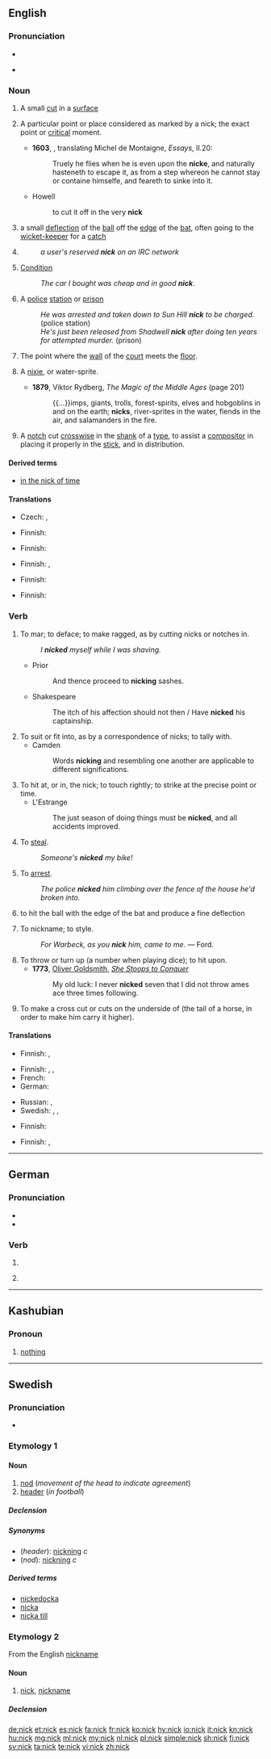 {{also|Nick}}
==English==
{{wikipedia}}

===Pronunciation===
* {{audio|en-us-nick.ogg|Audio (US)|lang=en}}

* {{rhymes|ɪk}}

===Noun===
{{en-noun}}

# A small [[cut]] in a [[surface]]
# {{context|now|_|rare|lang=en}} A particular point or place considered as marked by a nick; the exact point or [[critical]] moment.
#*'''1603''', {{w|John Florio}}, translating Michel de Montaigne, ''Essays'', II.20:
#*:Truely he flies when he is even upon the '''nicke''', and naturally hasteneth to escape it, as from a step whereon he cannot stay or containe himselfe, and feareth to sinke into it.
#* Howell
#*: to cut it off in the very '''nick'''
# {{context|cricket|lang=en}} a small [[deflection]] of the [[ball]] off the [[edge]] of the [[bat]], often going to the [[wicket-keeper]] for a [[catch]]
# {{short for|nickname}}
#: ''a user's reserved '''nick''' on an IRC network''
# {{context|UK|slang|lang=en}} [[condition|Condition]]
#: ''The car I bought was cheap and in good '''nick'''''.
# {{context|British|slang|lang=en}} A [[police]] [[station]] or [[prison]]
#: ''He was arrested and taken down to Sun Hill '''nick''' to be charged.'' (police station)
#: ''He's just been released from Shadwell '''nick''' after doing ten years for attempted murder.'' (prison)
# {{context|[[real tennis]]|lang=en}} The point where the [[wall]] of the [[court]] meets the [[floor]].
# {{context|archaic|lang=en}} A [[nixie]], or water-sprite.
#* '''1879''', Viktor Rydberg, ''The Magic of the Middle Ages'' (page 201)
#*: {{...}}imps, giants, trolls, forest-spirits, elves and hobgoblins in and on the earth; '''nicks''', river-sprites in the water, fiends in the air, and salamanders in the fire.
# {{context|printing|dated|lang=en}} A [[notch]] cut [[crosswise]] in the [[shank]] of a [[type]], to assist a [[compositor]] in placing it properly in the [[stick]], and in distribution.
#: {{rfquotek|W. Savage}}

====Derived terms====
* [[in the nick of time]]

====Translations====
{{trans-top|small cut in a surface}}
* Czech: {{t|cs|zářez|m}}, {{t+|cs|vrub|m}}
{{trans-mid}}
* Finnish: {{t|fi|naarmu}}
{{trans-bottom}}

{{trans-top|critical moment}}
* Finnish: {{t+|fi|käännekohta}}
{{trans-mid}}
{{trans-bottom}}

{{trans-top|cricket: small deflection of the ball}}
* Finnish: {{t+|fi|näpy}}, {{t|fi|näpäys}}
{{trans-mid}}
{{trans-bottom}}

{{trans-see|nickname}}

{{trans-top|condition}}
* Finnish: {{t+|fi|kondis}}
{{trans-mid}}
{{trans-bottom}}

{{trans-top|slang: police station or prison}}
* Finnish: {{t|fi|naarmu}}
{{trans-mid}}
{{trans-bottom}}

{{trans-top|real tennis: point where the wall of the court meets the floor}}
{{trans-mid}}
{{trans-bottom}}

===Verb===
{{en-verb}}

# {{context|transitive|lang=en}} To mar; to deface; to make ragged, as by cutting nicks or notches in.
#: ''I '''nicked''' myself while I was shaving.''
#* Prior
#*: And thence proceed to '''nicking''' sashes.
#* Shakespeare
#*: The itch of his affection should not then / Have '''nicked''' his captainship.
# To suit or fit into, as by a correspondence of nicks; to tally with.
#* Camden
#*: Words '''nicking''' and resembling one another are applicable to different significations.
# To hit at, or in, the nick; to touch rightly; to strike at the precise point or time.
#* L'Estrange
#*: The just season of doing things must be '''nicked''', and all accidents improved.
# {{context|transitive|slang|lang=en}} To [[steal]].
#: ''Someone's '''nicked''' my bike!''
# {{context|transitive|British|slang|lang=en}} To [[arrest]].
#: ''The police '''nicked''' him climbing over the fence of the house he'd broken into.''
# {{context|transitive|cricket|lang=en}} to hit the ball with the edge of the bat and produce a fine deflection
# {{context|obsolete|lang=en}} To nickname; to style.
#: ''For Warbeck, as you '''nick''' him, came to me.'' &mdash; Ford.
# To throw or turn up (a number when playing dice); to hit upon.
#*'''1773''', [[w:Oliver Goldsmith|Oliver Goldsmith]], ''[[s:She Stoops to Conquer|She Stoops to Conquer]]''
#*:My old luck: I never '''nicked''' seven that I did not throw ames ace three times following.
# To make a cross cut or cuts on the underside of (the tail of a horse, in order to make him carry it higher).

====Translations====
{{trans-top|slang: to make a nick in}}
* Finnish: {{t|fi|raapaista}}, {{t|fi|naarmuttaa}}
{{trans-mid}}
{{trans-bottom}}

{{trans-top|slang: to steal}}
* Finnish: {{t+|fi|pölliä}}, {{t+|fi|nyysiä}}, {{t|fi|vohkia}}
* French: {{t+|fr|piquer}}
* German: {{t+|de|klauen}}
{{trans-mid}}
* Russian: {{t+|ru|тырить}}, {{t+|ru|спереть}}
* Swedish: {{t+|sv|norpa}}, {{t+|sv|knycka}}, {{t+|sv|sno}}
{{trans-bottom}}

{{trans-top|slang: to arrest}}
* Finnish: {{t+|fi|napata}}
{{trans-mid}}
{{trans-bottom}}

{{trans-top|cricket: to hit he ball with the edge of a bat}}
* Finnish: {{t|fi|näpäyttää}}, {{t|fi|näpätä}}
{{trans-mid}}
{{trans-bottom}}

----

==German==

===Pronunciation===
* {{IPA|/nɪk/|lang=de}}
* {{rhymes|ɪk|lang=de}}

===Verb===
{{head|de}}

# {{de-verb form of|nicken|i|s}}
# {{context|colloquial|lang=de}} {{de-verb form of|nicken|1|s|g}}

----

==Kashubian==

===Pronoun===
{{head|csb|pronoun}}

# [[nothing]]

----

==Swedish==

===Pronunciation===
* {{audio|Sv-nick.ogg|audio|lang=sv}}

===Etymology 1===
{{rfe|lang=sv}}

====Noun====
{{sv-noun|c}}

# [[nod]] (''movement of the head to indicate agreement'')
# [[header]] (''in football'')

=====Declension=====
{{sv-noun-reg-ar}}

=====Synonyms=====
* (''header''): [[nickning]] ''c''
* (''nod''): [[nickning]] ''c''

=====Derived terms=====
* [[nickedocka]]
* [[nicka]]
* [[nicka till]]

===Etymology 2===
From the English [[nickname]]

====Noun====
{{sv-noun|n}}

# {{context|slang|lang=sv}} [[nick]], [[nickname]]

=====Declension=====
{{sv-noun-n-zero}}

[[de:nick]]
[[et:nick]]
[[es:nick]]
[[fa:nick]]
[[fr:nick]]
[[ko:nick]]
[[hy:nick]]
[[io:nick]]
[[it:nick]]
[[kn:nick]]
[[hu:nick]]
[[mg:nick]]
[[ml:nick]]
[[my:nick]]
[[nl:nick]]
[[pl:nick]]
[[simple:nick]]
[[sh:nick]]
[[fi:nick]]
[[sv:nick]]
[[ta:nick]]
[[te:nick]]
[[vi:nick]]
[[zh:nick]]